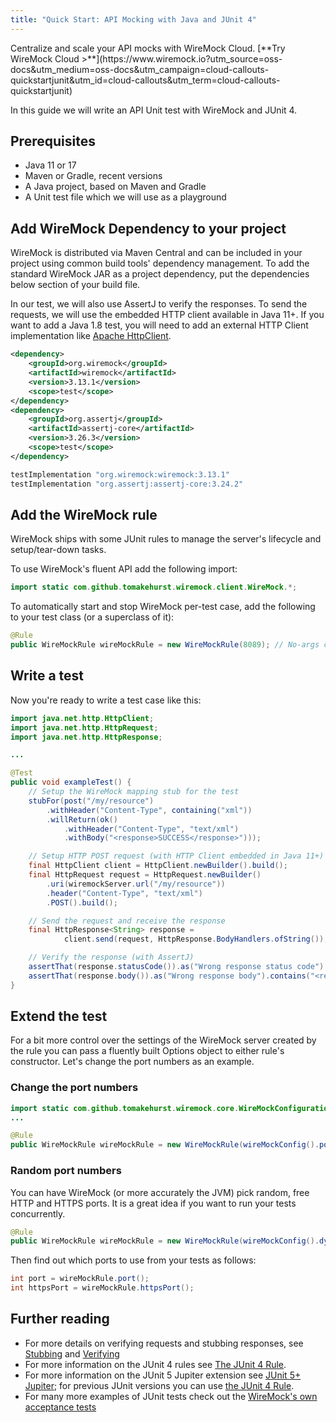 ```yaml
---
title: "Quick Start: API Mocking with Java and JUnit 4"
---
```



<CloudCallout title="WireMock Cloud" icon="rocket">
    Centralize and scale your API mocks with WireMock Cloud.
    [**Try WireMock Cloud >**](https://www.wiremock.io?utm_source=oss-docs&utm_medium=oss-docs&utm_campaign=cloud-callouts-quickstartjunit&utm_id=cloud-callouts&utm_term=cloud-callouts-quickstartjunit)
</CloudCallout>

In this guide we will write an API Unit test with WireMock and JUnit 4.

## Prerequisites

- Java 11 or 17
- Maven or Gradle, recent versions
- A Java project, based on Maven and Gradle
- A Unit test file which we will use as a playground

## Add WireMock Dependency to your project

WireMock is distributed via Maven Central and can be included in your project using common build tools' dependency management.
To add the standard WireMock JAR as a project dependency, put the dependencies below section of your build file.

In our test, we will also use AssertJ to verify the responses.
To send the requests, we will use the embedded HTTP client available in Java 11+.
If you want to add a Java 1.8 test, you will need to add an external HTTP Client implementation
like [Apache HttpClient](https://hc.apache.org/httpcomponents-client-5.2.x/#).

<Tabs>
<TabItem label="Maven">

```xml
<dependency>
    <groupId>org.wiremock</groupId>
    <artifactId>wiremock</artifactId>
    <version>3.13.1</version>
    <scope>test</scope>
</dependency>
<dependency>
    <groupId>org.assertj</groupId>
    <artifactId>assertj-core</artifactId>
    <version>3.26.3</version>
    <scope>test</scope>
</dependency>
```

</TabItem>
<TabItem label="Gradle">

```groovy
testImplementation "org.wiremock:wiremock:3.13.1"
testImplementation "org.assertj:assertj-core:3.24.2"
```

</TabItem>
</Tabs>



## Add the WireMock rule

WireMock ships with some JUnit rules to manage the server's lifecycle
and setup/tear-down tasks.

To use WireMock's fluent API add the following import:

```java
import static com.github.tomakehurst.wiremock.client.WireMock.*;
```

To automatically start and stop WireMock per-test case, add
the following to your test class (or a superclass of it):

```java
@Rule
public WireMockRule wireMockRule = new WireMockRule(8089); // No-args constructor defaults to port 8080
```

## Write a test

Now you're ready to write a test case like this:

```java
import java.net.http.HttpClient;
import java.net.http.HttpRequest;
import java.net.http.HttpResponse;

...

@Test
public void exampleTest() {
    // Setup the WireMock mapping stub for the test
    stubFor(post("/my/resource")
        .withHeader("Content-Type", containing("xml"))
        .willReturn(ok()
            .withHeader("Content-Type", "text/xml")
            .withBody("<response>SUCCESS</response>")));

    // Setup HTTP POST request (with HTTP Client embedded in Java 11+)
    final HttpClient client = HttpClient.newBuilder().build();
    final HttpRequest request = HttpRequest.newBuilder()
        .uri(wiremockServer.url("/my/resource"))
        .header("Content-Type", "text/xml")
        .POST().build();

    // Send the request and receive the response
    final HttpResponse<String> response =
            client.send(request, HttpResponse.BodyHandlers.ofString());

    // Verify the response (with AssertJ)
    assertThat(response.statusCode()).as("Wrong response status code").isEqualTo(200);
    assertThat(response.body()).as("Wrong response body").contains("<response>SUCCESS</response>");
}
```

## Extend the test

For a bit more control over the settings of the WireMock server created
by the rule you can pass a fluently built Options object to either rule's constructor.
Let's change the port numbers as an example.

### Change the port numbers

```java
import static com.github.tomakehurst.wiremock.core.WireMockConfiguration.wireMockConfig;
...

@Rule
public WireMockRule wireMockRule = new WireMockRule(wireMockConfig().port(8089).httpsPort(8443));
```

### Random port numbers

You can have WireMock (or more accurately the JVM) pick random, free
HTTP and HTTPS ports.
It is a great idea if you want to run your tests concurrently.

```java
@Rule
public WireMockRule wireMockRule = new WireMockRule(wireMockConfig().dynamicPort().dynamicHttpsPort());
```

Then find out which ports to use from your tests as follows:

```java
int port = wireMockRule.port();
int httpsPort = wireMockRule.httpsPort();
```

## Further reading

- For more details on verifying requests and stubbing responses, see [Stubbing](../../stubbing/) and [Verifying](../../verifying/)
- For more information on the JUnit 4 rules see [The JUnit 4 Rule](../../junit-extensions/).
- For more information on the JUnit 5 Jupiter extension see [JUnit 5+ Jupiter](../../junit-jupiter/); for previous JUnit versions you can use [the JUnit 4 Rule](../../junit-extensions/).
- For many more examples of JUnit tests check out the
[WireMock's own acceptance tests](https://github.com/wiremock/wiremock/tree/master/src/test/java/com/github/tomakehurst/wiremock)
